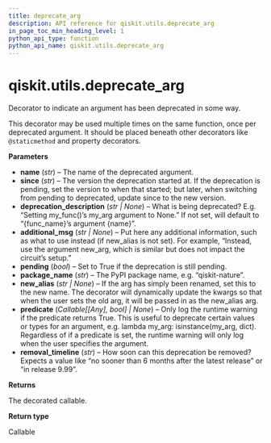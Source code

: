 ```yaml
---
title: deprecate_arg
description: API reference for qiskit.utils.deprecate_arg
in_page_toc_min_heading_level: 1
python_api_type: function
python_api_name: qiskit.utils.deprecate_arg
---
```


<span id="qiskit-utils-deprecate-arg" />

# qiskit.utils.deprecate\_arg

<Function id="qiskit.utils.deprecate_arg" github="https://github.com/qiskit/qiskit/tree/stable/0.24/qiskit/utils/deprecation.py" signature="deprecate_arg(name, *, since, additional_msg=None, deprecation_description=None, pending=False, package_name='qiskit-terra', new_alias=None, predicate=None, removal_timeline='no earlier than 3 months after the release date')">
  Decorator to indicate an argument has been deprecated in some way.

  This decorator may be used multiple times on the same function, once per deprecated argument. It should be placed beneath other decorators like `@staticmethod` and property decorators.

  **Parameters**

  *   **name** (*str*) – The name of the deprecated argument.
  *   **since** (*str*) – The version the deprecation started at. If the deprecation is pending, set the version to when that started; but later, when switching from pending to deprecated, update since to the new version.
  *   **deprecation\_description** (*str | None*) – What is being deprecated? E.g. “Setting my\_func()’s my\_arg argument to None.” If not set, will default to “\{func\_name}’s argument \{name}”.
  *   **additional\_msg** (*str | None*) – Put here any additional information, such as what to use instead (if new\_alias is not set). For example, “Instead, use the argument new\_arg, which is similar but does not impact the circuit’s setup.”
  *   **pending** (*bool*) – Set to True if the deprecation is still pending.
  *   **package\_name** (*str*) – The PyPI package name, e.g. “qiskit-nature”.
  *   **new\_alias** (*str | None*) – If the arg has simply been renamed, set this to the new name. The decorator will dynamically update the kwargs so that when the user sets the old arg, it will be passed in as the new\_alias arg.
  *   **predicate** (*Callable\[\[Any], bool] | None*) – Only log the runtime warning if the predicate returns True. This is useful to deprecate certain values or types for an argument, e.g. lambda my\_arg: isinstance(my\_arg, dict). Regardless of if a predicate is set, the runtime warning will only log when the user specifies the argument.
  *   **removal\_timeline** (*str*) – How soon can this deprecation be removed? Expects a value like “no sooner than 6 months after the latest release” or “in release 9.99”.

  **Returns**

  The decorated callable.

  **Return type**

  Callable
</Function>

